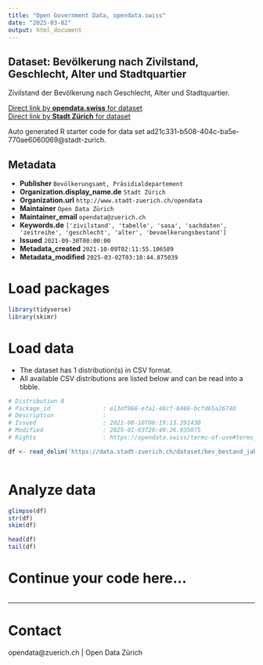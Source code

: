 ```yaml
---
title: "Open Government Data, opendata.swiss"
date: "2025-03-02"
output: html_document
---
```


## Dataset: Bevölkerung nach Zivilstand, Geschlecht, Alter und Stadtquartier


Zivilstand der Bevölkerung nach Geschlecht, Alter und Stadtquartier.


[Direct link by **opendata.swiss** for dataset](https://opendata.swiss/de/dataset/bevolkerung-nach-zivilstand-geschlecht-alter-und-stadtquartier-seit-1993)<br>
[Direct link by **Stadt Zürich** for dataset](https://data.stadt-zuerich.ch/dataset/bev_bestand_jahr_quartier_zivilstand_ag_geschl_od3310)

Auto generated R starter code for data set ad21c331-b508-404c-ba5e-770ae6060069@stadt-zurich.

## Metadata

- **Publisher** `Bevölkerungsamt, Präsidialdepartement`
- **Organization.display_name.de** `Stadt Zürich`
- **Organization.url** `http://www.stadt-zuerich.ch/opendata`
- **Maintainer** `Open Data Zürich`
- **Maintainer_email** `opendata@zuerich.ch`
- **Keywords.de** `['zivilstand', 'tabelle', 'sasa', 'sachdaten', 'zeitreihe', 'geschlecht', 'alter', 'bevoelkerungsbestand']`
- **Issued** `2021-09-30T00:00:00`
- **Metadata_created** `2021-10-09T02:11:55.106589`
- **Metadata_modified** `2025-03-02T03:10:44.875039`


# Load packages

```r

library(tidyverse)
library(skimr)

```

# Load data

-   The dataset has 1 distribution(s) in CSV format.
-   All available CSV distributions are listed below and can be read into a tibble.

```r

# Distribution 0
# Package_id               : e13df966-efa1-48cf-8466-bcfd65a26740
# Description              : 
# Issued                   : 2021-08-10T06:19:13.391430
# Modified                 : 2025-01-03T20:49:26.935075
# Rights                   : https://opendata.swiss/terms-of-use#terms_open

df <- read_delim('https://data.stadt-zuerich.ch/dataset/bev_bestand_jahr_quartier_zivilstand_ag_geschl_od3310/download/BEV331OD3310.csv')



```

# Analyze data

```r

glimpse(df)
str(df)
skim(df)

head(df)
tail(df)

```

# Continue your code here...

```r

```

------------------------------------------------------------------------

# Contact

opendata@zuerich.ch | Open Data Zürich
